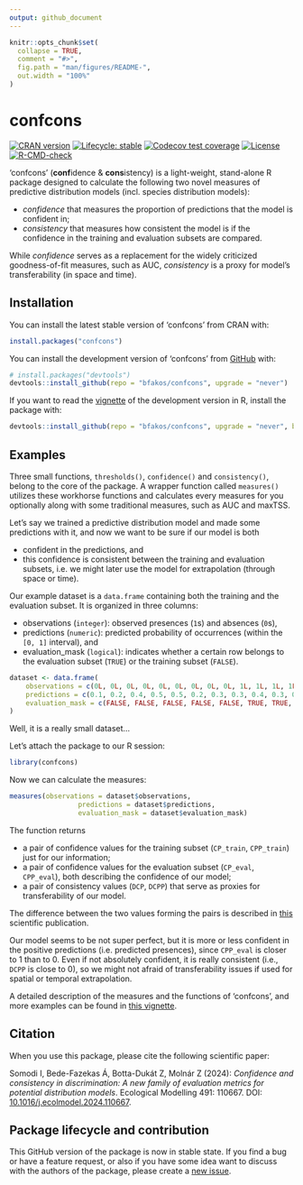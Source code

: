 ```yaml
---
output: github_document
---
```


<!-- README.md is generated from README.Rmd. Please edit that file -->

```r
knitr::opts_chunk$set(
  collapse = TRUE,
  comment = "#>",
  fig.path = "man/figures/README-",
  out.width = "100%"
)
```

# confcons

<!-- badges: start -->
[![CRAN
version](https://www.r-pkg.org/badges/version/confcons)](https://CRAN.R-project.org/package=confcons)
[![Lifecycle:
stable](https://img.shields.io/badge/lifecycle-stable-lightgreen.svg)](https://lifecycle.r-lib.org/articles/stages.html#stable)
[![Codecov test coverage](https://codecov.io/gh/bfakos/confcons/branch/master/graph/badge.svg)](https://app.codecov.io/gh/bfakos/confcons?branch=master)
[![License](https://img.shields.io/badge/license-GPL%20%28%3E=%203%29-lightgrey.svg?style=flat)](http://www.gnu.org/licenses/gpl-3.0.html)
[![R-CMD-check](https://github.com/bfakos/confcons/actions/workflows/R-CMD-check.yaml/badge.svg)](https://github.com/bfakos/confcons/actions/workflows/R-CMD-check.yaml)
<!-- badges: end -->

'confcons' (**conf**idence & **cons**istency) is a light-weight, stand-alone R package designed to calculate the following two novel measures of predictive distribution models (incl. species distribution models):

- *confidence* that measures the proportion of predictions that the model is confident in;
- *consistency* that measures how consistent the model is if the confidence in the training and evaluation subsets are compared.

While *confidence* serves as a replacement for the widely criticized goodness-of-fit measures, such as AUC, *consistency* is a proxy for model's transferability (in space and time).

## Installation

You can install the latest stable version of 'confcons' from CRAN with:

``` r
install.packages("confcons")
```

You can install the development version of 'confcons' from [GitHub](https://github.com/bfakos/confcons) with:

``` r
# install.packages("devtools")
devtools::install_github(repo = "bfakos/confcons", upgrade = "never")
```

If you want to read the [vignette](https://bfakos.github.io/confcons/articles/introduction_to_confcons.html) of the development version in R, install the package with:

``` r
devtools::install_github(repo = "bfakos/confcons", upgrade = "never", build_vignettes = TRUE)
```

## Examples

Three small functions, `thresholds()`, `confidence()` and `consistency()`, belong to the core of the package. A wrapper function called `measures()` utilizes these workhorse functions and calculates every measures for you optionally along with some traditional measures, such as AUC and maxTSS.

Let's say we trained a predictive distribution model and made some predictions with it, and now we want to be sure if our model is both

- confident in the predictions, and
- this confidence is consistent between the training and evaluation subsets, i.e. we might later use the model for extrapolation (through space or time).

Our example dataset is a `data.frame` containing both the training and the evaluation subset. It is organized in three columns:

- observations (`integer`): observed presences (`1`s) and absences (`0`s),
- predictions (`numeric`): predicted probability of occurrences (within the `[0, 1]` interval), and
- evaluation_mask (`logical`): indicates whether a certain row belongs to the evaluation subset (`TRUE`) or the training subset (`FALSE`).

```r
dataset <- data.frame(
	observations = c(0L, 0L, 0L, 0L, 0L, 0L, 0L, 0L, 0L, 1L, 1L, 1L, 1L, 1L, 1L, 1L, 1L, 1L),
	predictions = c(0.1, 0.2, 0.4, 0.5, 0.5, 0.2, 0.3, 0.3, 0.4, 0.3, 0.65, 0.9, 0.9, 1, 0.1, 0.5, 0.8, 0.8),
	evaluation_mask = c(FALSE, FALSE, FALSE, FALSE, FALSE, TRUE, TRUE, TRUE, TRUE, FALSE, FALSE, FALSE, FALSE, FALSE, TRUE, TRUE, TRUE, TRUE)
)
```

Well, it is a really small dataset...

Let's attach the package to our R session:


```r
library(confcons)
```

Now we can calculate the measures:

```r
measures(observations = dataset$observations,
				 predictions = dataset$predictions,
				 evaluation_mask = dataset$evaluation_mask)
```

The function returns

- a pair of confidence values for the training subset (`CP_train`, `CPP_train`) just for our information;
- a pair of confidence values for the evaluation subset (`CP_eval`, `CPP_eval`), both describing the confidence of our model;
- a pair of consistency values (`DCP`, `DCPP`) that serve as proxies for transferability of our model.

The difference between the two values forming the pairs is described in [this](https://doi.org/10.1016/j.ecolmodel.2024.110667) scientific publication.

Our model seems to be not super perfect, but it is more or less confident in the positive predictions (i.e. predicted presences), since `CPP_eval` is closer to 1 than to 0. Even if not absolutely confident, it is really consistent (i.e., `DCPP` is close to 0), so we might not afraid of transferability issues if used for spatial or temporal extrapolation.

A detailed description of the measures and the functions of 'confcons', and more examples can be found in [this vignette](https://bfakos.github.io/confcons/articles/introduction_to_confcons.html).

## Citation

When you use this package, please cite the following scientific paper:

Somodi I, Bede-Fazekas Á, Botta-Dukát Z, Molnár Z (2024): *Confidence and consistency in discrimination: A new family of evaluation metrics for potential distribution models*. Ecological Modelling 491: 110667. DOI: [10.1016/j.ecolmodel.2024.110667](https://doi.org/10.1016/j.ecolmodel.2024.110667).

## Package lifecycle and contribution

This GitHub version of the package is now in stable state. If you find a bug or have a feature request, or also if you have some idea want to discuss with the authors of the package, please create a [new issue](https://github.com/bfakos/confcons/issues).




